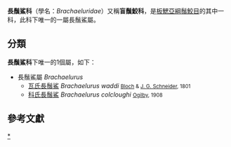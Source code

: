 {{automatic taxobox
| name = 長鬚鯊科
| fossil_range = {{fossil range|182|0|PS= 中{{link-en|托阿爾期|Toarcian}} - [[全新世|現今]]<ref>http://paleodb.org/?a=checkTaxonInfo&taxon_no=154884&is_real_user=1</ref>}}
| image = Blindshark.jpg
| image_caption = [[瓦氏長鬚鯊|瓦氏長鬚鯊]]（''Brachaelurus waddi''）
| parent_authority = [[Shelton_Pleasants_Applegate|Applegate]], 1974
| taxon = Brachaelurus
| authority = [[James_Douglas_Ogilby|Ogilby]], 1908
| subdivision_ranks = [[種|種]]
| subdivision = 
* 見內文
}}

'''長鬚鯊科'''（學名：''Brachaeluridae''）又稱'''盲鬚鮫科'''，是[[板鰓亞綱|板鰓亞綱]][[鬚鮫目|鬚鮫目]]的其中一科，此科下唯一的一屬長鬚鯊屬。

== 分類 ==
'''長鬚鯊科'''下唯一的1個屬，如下：
* 長鬚鯊屬 ''Brachaelurus''
** [[瓦氏長鬚鯊|瓦氏長鬚鯊]] ''Brachaelurus waddi'' <small>[[Marcus_Elieser_Bloch|Bloch]] & [[Johann_Gottlob_Schneider|J. G. Schneider]], 1801</small>
** [[科氏長鬚鯊|科氏長鬚鯊]] ''Brachaelurus colcloughi'' <small>[[James_Douglas_Ogilby|Ogilby]], 1908</small>

==參考文獻==
{{reflist}}

{{Selachimorpha|O.}}
{{Taxonbar|from=Q5033268}}

[[Category:长须鲨科|*]]